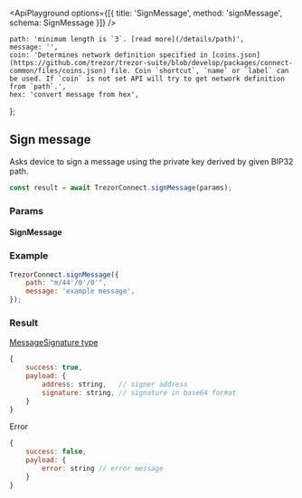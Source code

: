

<ApiPlayground options={[{ title: 'SignMessage', method: 'signMessage', schema: SignMessage }]} />

    path: 'minimum length is `3`. [read more](/details/path)',
    message: '',
    coin: 'Determines network definition specified in [coins.json](https://github.com/trezor/trezor-suite/blob/develop/packages/connect-common/files/coins.json) file. Coin `shortcut`, `name` or `label` can be used. If `coin` is not set API will try to get network definition from `path`.',
    hex: 'convert message from hex',
};

## Sign message

Asks device to sign a message using the private key derived by given BIP32 path.

```javascript
const result = await TrezorConnect.signMessage(params);
```

### Params

<CommonParamsLink />

#### SignMessage

<ParamsTable schema={SignMessage} descriptions={paramDescriptions} />

### Example

```javascript
TrezorConnect.signMessage({
    path: "m/44'/0'/0'",
    message: 'example message',
});
```

### Result

[MessageSignature type](https://github.com/trezor/trezor-suite/blob/develop/packages/protobuf/src/messages.ts)

```javascript
{
    success: true,
    payload: {
        address: string,   // signer address
        signature: string, // signature in base64 format
    }
}
```

Error

```javascript
{
    success: false,
    payload: {
        error: string // error message
    }
}
```
